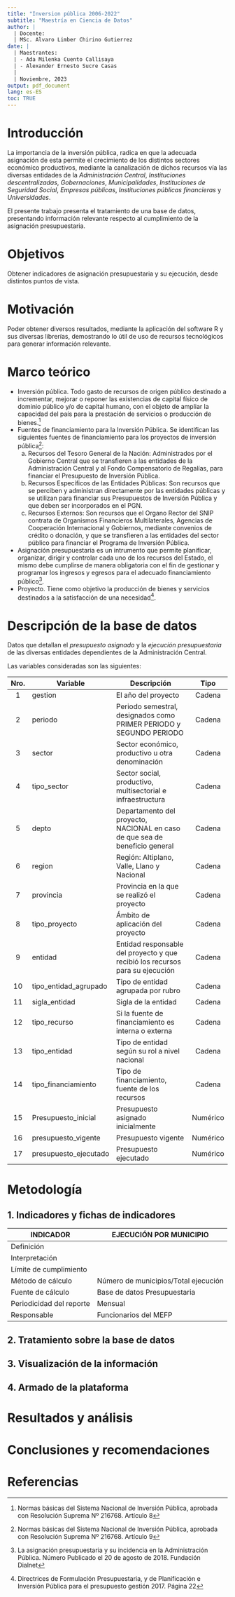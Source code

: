 ```yaml
---
title: "Inversion pública 2006-2022"
subtitle: "Maestría en Ciencia de Datos"
author: |
  | Docente: 
  | MSc. Alvaro Limber Chirino Gutierrez
date: |
  | Maestrantes: 
  | - Ada Milenka Cuento Callisaya
  | - Alexander Ernesto Sucre Casas
  | 
  | Noviembre, 2023
output: pdf_document
lang: es-ES
toc: TRUE
---
```


\pagebreak
# Introducción

La importancia de la inversión pública, radica en que la adecuada asignación de esta permite el crecimiento de los distintos sectores económico productivos, mediante la canalización de dichos recursos vía las diversas entidades de la *Administración Central*, *Instituciones descentralizadas*, *Gobernaciones*, *Municipalidades*, *Instituciones de Seguridad Social*, *Empresas públicas*, *Instituciones públicas financieras* y *Universidades*.

El presente trabajo presenta el tratamiento de una base de datos, presentando información relevante respecto al cumplimiento de la asignación presupuestaria.

# Objetivos

Obtener indicadores de asignación presupuestaria y su ejecución, desde distintos puntos de vista.

# Motivación

Poder obtener diversos resultados, mediante la aplicación del software R y sus diversas librerías, demostrando lo útil de uso de recursos tecnológicos para generar información relevante.

# Marco teórico

- Inversión pública. Todo gasto de recursos de origen público destinado a incrementar, mejorar o reponer las existencias de capital físico de dominio público y/o de capital humano, con el objeto de ampliar la capacidad del país para la prestación de servicios o producción de bienes.[^invpub]
- Fuentes de financiamiento para la Inversión Pública. Se identifican las siguientes fuentes de financiamiento para los proyectos de inversión pública[^fuenfin]:
  a) Recursos del Tesoro General de la Nación: Administrados por el Gobierno Central que se transfieren a las entidades de la Administración Central y al Fondo Compensatorio de Regalías, para financiar el Presupuesto de Inversión Pública.
  b) Recursos Específicos de las Entidades Públicas: Son recursos que se perciben y administran directamente por las
entidades públicas y se utilizan para financiar sus Presupuestos de Inversión Pública y que deben ser incorporados en el PGN.
  c) Recursos Externos: Son recursos que el Organo Rector del SNIP contrata de Organismos Financieros Multilaterales, Agencias de Cooperación Internacional y
Gobiernos, mediante convenios de crédito o donación, y que se transfieren a las entidades del sector público para financiar el Programa de Inversión Pública.
- Asignación presupuestaria es un intrumento que permite planificar, organizar, dirigir y controlar cada uno de los recursos del Estado, el mismo debe cumplirse de manera obligatoria con el fin de gestionar y programar los ingresos y egresos para el adecuado financiamiento público[^asigpresup].
- Proyecto. Tiene como objetivo la producción de bienes y servicios destinados a la satisfacción de una necesidad[^proyect].


[^invpub]: Normas básicas del Sistema Nacional de Inversión Pública, aprobada con Resolución Suprema
Nº 216768. Artículo 8
[^fuenfin]: Normas básicas del Sistema Nacional de Inversión Pública, aprobada con Resolución Suprema
Nº 216768. Artículo 9
[^asigpresup]: La asignación presupuestaria y su incidencia en la Administración Pública. Número Publicado el 20 de agosto de 2018. Fundación Dialnet
[^proyect]: Directrices de Formulación Presupuestaria, y de Planificación e Inversión Pública para el presupuesto gestión 2017. Página 22



# Descripción de la base de datos

Datos que detallan el *presupuesto asignado* y la *ejecución presupuestaria* de las diversas entidades dependientes de la Administración Central.

Las variables consideradas son las siguientes:

| Nro. | Variable              | Descripción                                                                   |   Tipo   |
|:----:|-----------------------|-------------------------------------------------------------------------------|:--------:|
|   1  | gestion               | El año del proyecto                                                           | Cadena   |
|   2  | periodo               | Periodo semestral, designados como PRIMER PERIODO y SEGUNDO PERIODO           | Cadena   |
|   3  | sector                | Sector económico, productivo u otra denominación                              | Cadena   |
|   4  | tipo_sector           | Sector social, productivo, multisectorial e infraestructura                   | Cadena   |
|   5  | depto                 | Departamento del proyecto, NACIONAL en caso de que sea de beneficio general   | Cadena   |
|   6  | region                | Región: Altiplano, Valle, Llano y Nacional                                    | Cadena   |
|   7  | provincia             | Provincia en la que se realizó el proyecto                                    | Cadena   |
|   8  | tipo_proyecto         | Ámbito de aplicación del proyecto                                             | Cadena   |
|   9  | entidad               | Entidad responsable del proyecto y que recibió los recursos para su ejecución | Cadena   |
|  10  | tipo_entidad_agrupado | Tipo de entidad agrupada por rubro                                            | Cadena   |
|  11  | sigla_entidad         | Sigla de la entidad                                                           | Cadena   |
|  12  | tipo_recurso          | Si la fuente de financiamiento es interna o externa                           | Cadena   |
|  13  | tipo_entidad          | Tipo de entidad según su rol a nivel nacional                                 | Cadena   |
|  14  | tipo_financiamiento   | Tipo de financiamiento, fuente de los recursos                                | Cadena   |
|  15  | Presupuesto_inicial   | Presupuesto asignado inicialmente                                             | Numérico |
|  16  | presupuesto_vigente   | Presupuesto vigente                                                           | Numérico |
|  17  | presupuesto_ejecutado | Presupuesto ejecutado                                                         | Numérico |

# Metodología

## 1. Indicadores y fichas de indicadores

|INDICADOR|EJECUCIÓN POR MUNICIPIO|
|-----|-----|
|Definición||
|Interpretación||
|Límite de cumplimiento||
|Método de cálculo|Número de municipios/Total ejecución|
|Fuente de cálculo|Base de datos Presupuestaria|
|Periodicidad del reporte|Mensual|
|Responsable|Funcionarios del MEFP|


## 2. Tratamiento sobre la base de datos

## 3. Visualización de la información

## 4. Armado de la plataforma

# Resultados y análisis

# Conclusiones y recomendaciones

# Referencias

